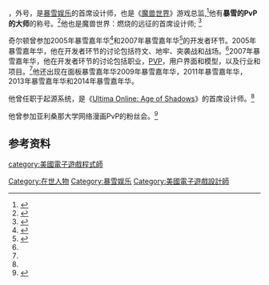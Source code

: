{{NoteTA
| G1=Games
}}

{{Vgname2|汤姆·奇尔顿|en=Tom Chilton}}，外号{{Vgname2|卡尔根|en=Kalgan}}，是[[暴雪娱乐|暴雪娱乐]]的首席设计师，也是《[[魔兽世界|魔兽世界]]》游戏总监,<ref>{{cite web | url=http://www.gamespot.com/video/928901/6155711/world-of-warcraft-the-burning-crusade-interview-2 | title=GameSpot Video: World of Warcraft: The Burning Crusade Interview 2 | publisher=[[GameSpot|GameSpot]] | date=2006-08-11 | accessdate=2008-03-26}}</ref>他有'''暴雪的PvP的大师'''的称号。<ref>{{cite web |url=http://pc.gamespy.com/pc/world-of-warcraft/617414p1.html |title=Tom Chilton on PvP in World of Warcraft |accessdate=2008-03-25 |author=Allen 'Delsyn' Rausch |date=2005-05-19 |publisher=[[Gamespy|Gamespy]] |archive-date=2020-08-12 |archive-url=https://web.archive.org/web/20200812052439/http://pc.gamespy.com/pc/world-of-warcraft/617414p1.html |dead-url=no }}</ref>他也是魔兽世界：燃烧的远征的首席设计师; <ref>{{cite web |url=http://www.worldofwarcraft.com/info/basics/bc-credits.html |title=WoW -> Info -> Burning Crusade Credits |accessdate=2008-03-26 |publisher=WorldofWarcraft.com |archive-date=2010-11-07 |archive-url=https://web.archive.org/web/20101107221926/http://www.worldofwarcraft.com/info/basics/bc-credits.html |dead-url=no }}</ref>

奇尔顿曾参加2005年暴雪嘉年华<ref name="blizzcon05">{{cite web |url=http://www.blizzard.com/us/blizzcon05/panel.html |title=BlizzCon (2005) |accessdate=2008-03-26 |publisher=Blizzard.com |archive-date=2009-04-17 |archive-url=https://web.archive.org/web/20090417083239/http://www.blizzard.com/us/blizzcon05/panel.html |dead-url=no }}</ref>和2007年暴雪嘉年华<ref name="blizzcon07">{{cite web | url=http://www.blizzard.com/us/blizzcon07/panels.html | title=BlizzCon - Developer Panel Information (2007) | publisher=Blizzard.com | accessdate=2008-03-26 | archive-date=2009-04-14 | archive-url=https://web.archive.org/web/20090414173058/http://www.blizzard.com/us/blizzcon07/panels.html | dead-url=no }}</ref>的开发者环节。2005年暴雪嘉年华，他在开发者环节的讨论包括符文、地牢、突袭战和战场。<ref name="blizzcon05" />2007年暴雪嘉年华，他在开发者环节的讨论包括职业，[[玩家對戰|PVP]]，用户界面和模型，以及行业和项目。<ref name="blizzcon07" />他还出现在面板暴雪嘉年华2009年暴雪嘉年华，2011年暴雪嘉年华，2013年暴雪嘉年华和2014年暴雪嘉年华。

他曾任职于起源系统，是《[[Ultima_Online:_Age_of_Shadows|Ultima Online: Age of Shadows]]》的首席设计师。<ref name="uo" />

他曾参加亚利桑那大学网络漫画PvP的粉丝会。<ref name="uo">{{cite web|url=http://www.uo.com/ageofshadows/team_chilton.html |title=Tom Chilton interview for Age of Shadows |publisher=UO.com |accessdate=2013-06-08 |archiveurl=https://web.archive.org/web/20120813184243/http://www.uo.com/ageofshadows/team_chilton.html |archivedate=2012-08-13 |deadurl=yes }}</ref>

== 参考资料 ==

{{Reflist}}

{{暴雪娛樂}}
{{DEFAULTSORT:Chilton, Tom}}
[[Category:在世人物|Category:在世人物]]
[[Category:暴雪娱乐|Category:暴雪娱乐]]
[[category:美國電子遊戲程式師|category:美國電子遊戲程式師]]
[[Category:美國電子遊戲設計師|Category:美國電子遊戲設計師]]